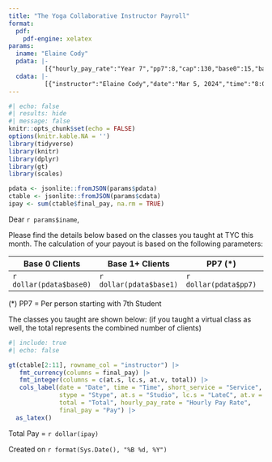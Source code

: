 ```yaml
---
title: "The Yoga Collaborative Instructor Payroll"
format: 
  pdf: 
    pdf-engine: xelatex
params:
  iname: "Elaine Cody"
  pdata: |-
          [{"hourly_pay_rate":"Year 7","pp7":8,"cap":130,"base0":15,"base1":45}]
  cdata: |-
          [{"instructor":"Elaine Cody","date":"Mar 5, 2024","time":"8:00am","short_service":"Slow Vinyasa Flow","stype":"Classes","at.s":13,"lc.s":0,"at.v":5,"total":18,"hourly_pay_rate":"Special OG","final_pay":141},{"instructor":"Elaine Cody","date":"Mar 5, 2024","time":"9:30am","short_service":"Gentle Yoga for EVERY Body","stype":"Classes","at.s":17,"lc.s":1,"at.v":7,"total":25,"hourly_pay_rate":"Special OG","final_pay":150},{"instructor":"Elaine Cody","date":"Mar 7, 2024","time":"9:30am","short_service":"Gentle Yoga for EVERY Body","stype":"Classes","at.s":20,"lc.s":0,"at.v":7,"total":27,"hourly_pay_rate":"Special OG","final_pay":150},{"instructor":"Elaine Cody","date":"Mar 12, 2024","time":"8:00am","short_service":"Slow Vinyasa Flow","stype":"Classes","at.s":6,"lc.s":0,"at.v":7,"total":13,"hourly_pay_rate":"Special OG","final_pay":101},{"instructor":"Elaine Cody","date":"Mar 12, 2024","time":"9:30am","short_service":"Gentle Yoga for EVERY Body","stype":"Classes","at.s":18,"lc.s":0,"at.v":8,"total":26,"hourly_pay_rate":"Special OG","final_pay":150},{"instructor":"Elaine Cody","date":"Mar 14, 2024","time":"9:30am","short_service":"Gentle Yoga for EVERY Body","stype":"Classes","at.s":16,"lc.s":0,"at.v":7,"total":23,"hourly_pay_rate":"Special OG","final_pay":150},{"instructor":"Elaine Cody","date":"Mar 14, 2024","time":"11:00am","short_service":"Gentle Therapeutic Yoga for Building Better Balance","stype":"Events","at.s":10,"lc.s":0,"at.v":2,"total":12,"hourly_pay_rate":"Event Rate 70%","final_pay":0},{"instructor":"Elaine Cody","date":"Mar 16, 2024","time":"11:00am","short_service":"Finding Equanimity and Ease at the Spring Equinox","stype":"Events","at.s":15,"lc.s":1,"at.v":0,"total":16,"hourly_pay_rate":"FREE Info Session Rate","final_pay":0},{"instructor":"Elaine Cody","date":"Mar 19, 2024","time":"8:00am","short_service":"Slow Vinyasa Flow","stype":"Classes","at.s":16,"lc.s":0,"at.v":5,"total":21,"hourly_pay_rate":"Special OG","final_pay":150},{"instructor":"Elaine Cody","date":"Mar 19, 2024","time":"9:30am","short_service":"Gentle Yoga for EVERY Body","stype":"Classes","at.s":18,"lc.s":0,"at.v":5,"total":23,"hourly_pay_rate":"Special OG","final_pay":150},{"instructor":"Elaine Cody","date":"Mar 21, 2024","time":"9:30am","short_service":"Gentle Yoga for EVERY Body","stype":"Classes","at.s":20,"lc.s":0,"at.v":8,"total":28,"hourly_pay_rate":"Special OG","final_pay":150},{"instructor":"Elaine Cody","date":"Mar 21, 2024","time":"11:00am","short_service":"Gentle Therapeutic Yoga for Building Better Balance","stype":"Events","at.s":10,"lc.s":0,"at.v":2,"total":12,"hourly_pay_rate":"Event Rate 70%","final_pay":0},{"instructor":"Elaine Cody","date":"Mar 26, 2024","time":"8:00am","short_service":"Slow Vinyasa Flow","stype":"Classes","at.s":12,"lc.s":0,"at.v":7,"total":19,"hourly_pay_rate":"Special OG","final_pay":149},{"instructor":"Elaine Cody","date":"Mar 26, 2024","time":"9:30am","short_service":"Gentle Yoga for EVERY Body","stype":"Classes","at.s":20,"lc.s":0,"at.v":3,"total":23,"hourly_pay_rate":"Special OG","final_pay":150},{"instructor":"Elaine Cody","date":"Mar 28, 2024","time":"9:30am","short_service":"Gentle Yoga for EVERY Body","stype":"Classes","at.s":20,"lc.s":1,"at.v":5,"total":26,"hourly_pay_rate":"Special OG","final_pay":150},{"instructor":"Elaine Cody","date":"Mar 28, 2024","time":"11:00am","short_service":"Gentle Therapeutic Yoga for Building Better Balance","stype":"Events","at.s":10,"lc.s":0,"at.v":2,"total":12,"hourly_pay_rate":"Event Rate 70%","final_pay":0}] 
---
```


```r
#| echo: false
#| results: hide
#| message: false
knitr::opts_chunk$set(echo = FALSE)
options(knitr.kable.NA = '')
library(tidyverse)
library(knitr)
library(dplyr)
library(gt)
library(scales)
```

```r
pdata <- jsonlite::fromJSON(params$pdata)
ctable <- jsonlite::fromJSON(params$cdata)
ipay <- sum(ctable$final_pay, na.rm = TRUE)
```

Dear `r params$iname`,

Please find the details below based on the classes you taught at TYC this month.
The calculation of your payout is based on the following parameters:

| Base 0 Clients          | Base 1+ Clients         | PP7 (\*)              | Cap                   |
|-------------------------|-------------------------|-----------------------|-----------------------|
| `r dollar(pdata$base0)` | `r dollar(pdata$base1)` | `r dollar(pdata$pp7)` | `r dollar(pdata$cap)` |

(\*) PP7 = Per person starting with 7th Student

The classes you taught are shown below: (if you taught a virtual class as well, the total represents the combined number of clients)

```{=tex}
\begingroup\setlength{\LTleft}{0pt minus 500pt}\setlength{\LTright}{0pt minus 500pt}\fontsize{5pt}{7pt}\selectfont\addtolength{\tabcolsep}{-3pt}
```
```r
#| include: true
#| echo: false

gt(ctable[2:11], rowname_col = "instructor") |>
   fmt_currency(columns = final_pay) |>
   fmt_integer(columns = c(at.s, lc.s, at.v, total)) |>
   cols_label(date = "Date", time = "Time", short_service = "Service",
              stype = "Stype", at.s = "Studio", lc.s = "LateC", at.v = "Virtual",
              total = "Total", hourly_pay_rate = "Hourly Pay Rate",
              final_pay = "Pay") |>
  as_latex()
```

```{=tex}
\endgroup
```
Total Pay = `r dollar(ipay)`

Created on `r format(Sys.Date(), "%B %d, %Y")`
